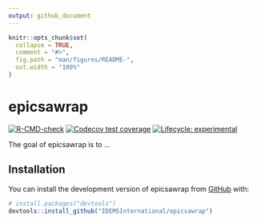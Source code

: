 ```yaml
---
output: github_document
---
```


<!-- README.md is generated from README.Rmd. Please edit that file -->

```r
knitr::opts_chunk$set(
  collapse = TRUE,
  comment = "#>",
  fig.path = "man/figures/README-",
  out.width = "100%"
)
```

# epicsawrap

<!-- badges: start -->
[![R-CMD-check](https://github.com/IDEMSInternational/epicsawrap/workflows/R-CMD-check/badge.svg)](https://github.com/IDEMSInternational/epicsawrap/actions)
[![Codecov test
coverage](https://codecov.io/gh/IDEMSInternational/epicsawrap/branch/main/graph/badge.svg)](https://app.codecov.io/gh/IDEMSInternational/epicsawrap?branch=main)
[![Lifecycle: experimental](https://img.shields.io/badge/lifecycle-experimental-orange.svg)](https://lifecycle.r-lib.org/articles/stages.html#experimental)
<!-- badges: end -->

The goal of epicsawrap is to ...

## Installation

You can install the development version of epicsawrap from [GitHub](https://github.com/) with:

``` r
# install.packages("devtools")
devtools::install_github("IDEMSInternational/epicsawrap")
```